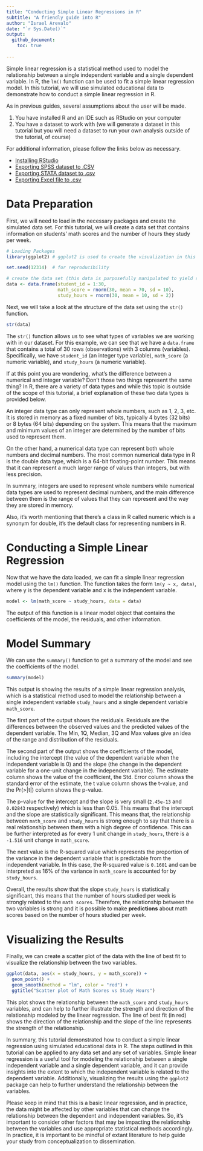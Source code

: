 ---
title: "Conducting Simple Linear Regressions in R"
subtitle: "A friendly guide into R"
author: "Israel Arevalo"
date: "`r Sys.Date()`"
output: 
  github_document:
    toc: true
    
---

Simple linear regression is a statistical method used to model the relationship between a single independent variable and a single dependent variable. In R, the `lm()` function can be used to fit a simple linear regression model. In this tutorial, we will use simulated educational data to demonstrate how to conduct a simple linear regression in R.

As in previous guides, several assumptions about the user will be made.

1.  You have installed R and an IDE such as RStudio on your computer
2.  You have a dataset to work with (we will generate a dataset in this
    tutorial but you will need a dataset to run your own analysis
    outside of the tutorial, of course)

For additional information, please follow the links below as necessary.

- [Installing
  RStudio](https://rstudio-education.github.io/hopr/starting.html)
- [Exporting SPSS dataset to
  .CSV](https://www.ibm.com/docs/en/spss-statistics/beta?topic=files-exporting-datasets)
- [Exporting STATA dataset to
  .csv](https://stats.oarc.ucla.edu/stata/faq/how-do-i-export-stata-dta-files-to-comma-separated-files/)
- [Exporting Excel file to
  .csv](https://support.microsoft.com/en-us/office/import-or-export-text-txt-or-csv-files-5250ac4c-663c-47ce-937b-339e391393ba)

# Data Preparation

First, we will need to load in the necessary packages and create the simulated data set. For this tutorial, we will create a data set that contains information on students' math scores and the number of hours they study per week.

```{r message=FALSE, warning=FALSE}

# Loading Packages
library(ggplot2) # ggplot2 is used to create the visualization in this tutorial
```


```{r}

set.seed(12314)  # for reproducibility

# create the data set (this data is purposefully manipulated to yield significant results for the purpose of the tutorial)
data <- data.frame(student_id = 1:30,
                   math_score = rnorm(30, mean = 70, sd = 10),
                   study_hours = rnorm(30, mean = 10, sd = 2))
```

Next, we will take a look at the structure of the data set using the `str()` function.

```{r}

str(data)
```

The `str()` function allows us to see what types of variables we are working with in our dataset. For this example, we can see that we have a `data.frame` that contains a total of 30 rows (observations) with 3 columns (variables). Specifically, we have `student_id` (an integer type variable), `math_score` (a numeric variable), and `study_hours` (a numeric variable). 

If at this point you are wondering, what's the difference between a numerical and integer variable? Don't those two things represent the same thing? In R, there are a variety of data types and while this topic is outside of the scope of this tutorial, a brief explanation of these two data types is provided below.

An integer data type can only represent whole numbers, such as 1, 2, 3, etc. It is stored in memory as a fixed number of bits, typically 4 bytes (32 bits) or 8 bytes (64 bits) depending on the system. This means that the maximum and minimum values of an integer are determined by the number of bits used to represent them.

On the other hand, a numerical data type can represent both whole numbers and decimal numbers. The most common numerical data type in R is the double data type, which is a 64-bit floating-point number. This means that it can represent a much larger range of values than integers, but with less precision.

In summary, integers are used to represent whole numbers while numerical data types are used to represent decimal numbers, and the main difference between them is the range of values that they can represent and the way they are stored in memory.

Also, it's worth mentioning that there's a class in R called numeric which is a synonym for double, it's the default class for representing numbers in R.

# Conducting a Simple Linear Regression

Now that we have the data loaded, we can fit a simple linear regression model using the `lm()` function. The function takes the form `lm(y ~ x, data)`, where y is the dependent variable and x is the independent variable.

```{r}

model <- lm(math_score ~ study_hours, data = data)
```

The output of this function is a linear model object that contains the coefficients of the model, the residuals, and other information.

# Model Summary

We can use the `summary()` function to get a summary of the model and see the coefficients of the model.

```{r}

summary(model)
```

This output is showing the results of a simple linear regression analysis, which is a statistical method used to model the relationship between a single independent variable `study_hours` and a single dependent variable `math_score`.

The first part of the output shows the residuals. Residuals are the differences between the observed values and the predicted values of the dependent variable. The Min, 1Q, Median, 3Q and Max values give an idea of the range and distribution of the residuals.

The second part of the output shows the coefficients of the model, including the intercept (the value of the dependent variable when the independent variable is 0) and the slope (the change in the dependent variable for a one-unit change in the independent variable). The estimate column shows the value of the coefficient, the Std. Error column shows the standard error of the estimate, the t value column shows the t-value, and the Pr(>|t|) column shows the p-value.

The p-value for the intercept and the slope is very small (`2.45e-13` and `0.02843` respectively) which is less than 0.05. This means that the intercept and the slope are statistically significant. This means that, the relationship between `math_score` and `study_hours` is strong enough to say that there is a real relationship between them with a high degree of confidence. This can be further interpreted as for every 1 unit change in `study_hours`, there is a `-1.516` unit change in `math_score`.

The next value is the R-squared value which represents the proportion of the variance in the dependent variable that is predictable from the independent variable. In this case, the R-squared value is `0.1601` and can be interpreted as 16% of the variance in `math_score` is accounted for by `study_hours`. 

Overall, the results show that the slope `study_hours` is statistically significant, this means that the number of hours studied per week is strongly related to the `math scores`. Therefore, the relationship between the two variables is strong and it is possible to make **predictions** about math scores based on the number of hours studied per week.

# Visualizing the Results

Finally, we can create a scatter plot of the data with the line of best fit to visualize the relationship between the two variables.

```{r message=FALSE, warning=FALSE}

ggplot(data, aes(x = study_hours, y = math_score)) +
  geom_point() +
  geom_smooth(method = "lm", color = "red") +
  ggtitle("Scatter plot of Math Scores vs Study Hours")
```

This plot shows the relationship between the `math_score` and `study_hours` variables, and can help to further illustrate the strength and direction of the relationship modeled by the linear regression. The line of best fit (in red) shows the direction of the relationship and the slope of the line represents the strength of the relationship.

In summary, this tutorial demonstrated how to conduct a simple linear regression using simulated educational data in R. The steps outlined in this tutorial can be applied to any data set and any set of variables. Simple linear regression is a useful tool for modeling the relationship between a single independent variable and a single dependent variable, and it can provide insights into the extent to which the independent variable is related to the dependent variable. Additionally, visualizing the results using the `ggplot2` package can help to further understand the relationship between the variables.

Please keep in mind that this is a basic linear regression, and in practice, the data might be affected by other variables that can change the relationship between the dependent and independent variables. So, it's important to consider other factors that may be impacting the relationship between the variables and use appropriate statistical methods accordingly. In practice, it is important to be mindful of extant literature to help guide your study from conceptualization to dissemination.
